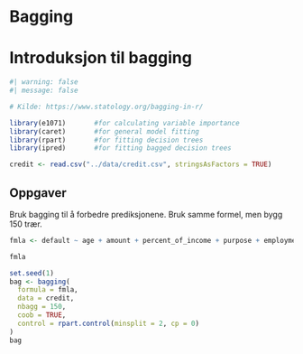 # Bagging 


# Introduksjon til bagging



```r
#| warning: false
#| message: false

# Kilde: https://www.statology.org/bagging-in-r/ 

library(e1071)       #for calculating variable importance
library(caret)       #for general model fitting
library(rpart)       #for fitting decision trees
library(ipred)       #for fitting bagged decision trees

credit <- read.csv("../data/credit.csv", stringsAsFactors = TRUE) 

```










## Oppgaver
::: {#exr-}
Bruk bagging til å forbedre prediksjonene. Bruk samme formel, men bygg 150 trær. 
:::


::: {.solution}


```r
fmla <- default ~ age + amount + percent_of_income + purpose + employment_duration + housing 

fmla

set.seed(1)
bag <- bagging(
  formula = fmla,
  data = credit,
  nbagg = 150,   
  coob = TRUE,
  control = rpart.control(minsplit = 2, cp = 0)
)
bag
```

:::



